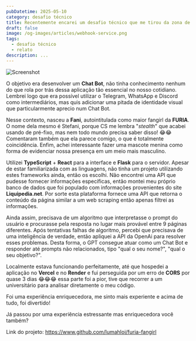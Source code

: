 ```yaml
---
pubDatetime: 2025-05-10
category: desafio técnico
title: Recentemente encarei um desafio técnico que me tirou da zona de conforto…
draft: false
image: /og-images/articles/webhook-service.png
tags:
  - desafio técnico
  - relato
description: ...
---
```


![Screenshot](/og-images/projects/furia-fangirl.png)

O objetivo era desenvolver um **Chat Bot**, não tinha conhecimento nenhum do que rola por trás dessa aplicação tão essencial no nosso cotidiano. Lembrei logo que era possível utilizar o Telegram, WhatsApp e Discord como intermediários, mas quis adicionar uma pitada de identidade visual que particularmente aprecio num Chat Bot.

Nesse contexto, nasceu a **Fani**, autointitulada como maior fangirl da **FURIA**. O nome dela mesmo é Stefani, porque CS me lembra "*stealth*" que acabei usando de pré-fixo, mas nem todo mundo precisa saber disso! 😂😂 Comentaram também que ela parece comigo, o que é totalmente coincidência. Enfim, achei interessante fazer uma mascote menina como forma de evidenciar nossa presença em um meio mais masculino.

Utilizei **TypeScript** + **React** para a interface e **Flask** para o servidor. Apesar de estar familiarizada com as linguagens, não tinha um projeto utilizando estes frameworks ainda, então os escolhi. Não encontrei uma API que pudesse fornecer informações específicas, então montei meu próprio banco de dados que foi populado com informações provenientes do site **Liquipedia.net**. Por sorte esta plataforma fornece uma API que retorna o conteúdo da página similar a um web scraping então apenas filtrei as informações.

Ainda assim, precisava de um algoritmo que interpretasse o prompt do usuário e procurasse pela resposta no lugar mais provável entre 9 páginas diferentes. Após tentativas falhas de algoritmo, percebi que precisava de uma inteligência de verdade, então apliquei a API da OpenAi para resolver esses problemas. Desta forma, o GPT consegue atuar como um Chat Bot e responder até prompts não relacionados, tipo "qual o seu nome?", "qual o seu objetivo?".

Localmente estava funcionando perfeitamente, até que hospedei a aplicação no **Vercel** e no **Render** e fui perseguida por um erro de **CORS** por quase 3 dias 😂😂😂 essa parte foi a pior, tive que recorrer a um universitário para analisar diretamente o meu código.

Foi uma experiência enriquecedora, me sinto mais experiente e acima de tudo, foi divertido!

Já passou por uma experiência estressante mas enriquecedora você também?

Link do projeto: https://www.github.com/lumahloi/furia-fangirl